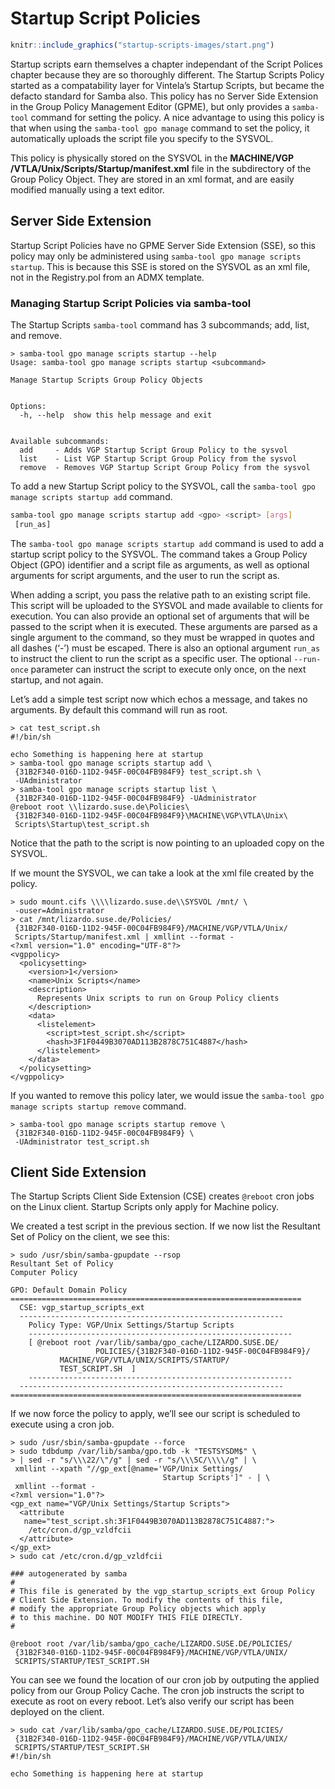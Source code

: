 # Startup Script Policies {#startupscripts}

```r
knitr::include_graphics("startup-scripts-images/start.png")
```

\index{Policies!Startup Script}

Startup scripts earn themselves a chapter independant of the Script Polices chapter because they are so thoroughly different. The Startup Scripts Policy started as a compatability layer for Vintela's Startup Scripts, but became the defacto standard for Samba also. This policy has no Server Side Extension in the Group Policy Management Editor (GPME), but only provides a `samba-tool` command for setting the policy. A nice advantage to using this policy is that when using the `samba-tool gpo manage` command to set the policy, it automatically uploads the script file you specify to the SYSVOL.

This policy is physically stored on the SYSVOL in the **MACHINE/VGP** **/VTLA/Unix/Scripts/Startup/manifest.xml** file in the subdirectory of the Group Policy Object. They are stored in an xml format, and are easily modified manually using a text editor.

## Server Side Extension

Startup Script Policies have no GPME Server Side Extension (SSE), so this policy may only be administered using `samba-tool gpo manage scripts startup`. This is because this SSE is stored on the SYSVOL as an xml file, not in the Registry.pol from an ADMX template.
\index{Server Side Extensions}

### Managing Startup Script Policies via samba-tool

The Startup Scripts `samba-tool` command has 3 subcommands; add, list, and remove.

```
> samba-tool gpo manage scripts startup --help
Usage: samba-tool gpo manage scripts startup <subcommand>

Manage Startup Scripts Group Policy Objects


Options:
  -h, --help  show this help message and exit


Available subcommands:
  add     - Adds VGP Startup Script Group Policy to the sysvol
  list    - List VGP Startup Script Group Policy from the sysvol
  remove  - Removes VGP Startup Script Group Policy from the sysvol
```

To add a new Startup Script policy to the SYSVOL, call the `samba-tool gpo manage scripts startup add` command.

```sh
samba-tool gpo manage scripts startup add <gpo> <script> [args]
 [run_as]
```

The `samba-tool gpo manage scripts startup add` command is used to add a startup script policy to the SYSVOL. The command takes a Group Policy Object (GPO) identifier and a script file as arguments, as well as optional arguments for script arguments, and the user to run the script as.

When adding a script, you pass the relative path to an existing script file. This script will be uploaded to the SYSVOL and made available to clients for execution. You can also provide an optional set of arguments that will be passed to the script when it is executed. These arguments are parsed as a single argument to the command, so they must be wrapped in quotes and all dashes ('-') must be escaped. There is also an optional argument `run_as` to instruct the client to run the script as a specific user. The optional `--run-once` parameter can instruct the script to execute only once, on the next startup, and not again.

Let's add a simple test script now which echos a message, and takes no arguments. By default this command will run as root.

```
> cat test_script.sh
#!/bin/sh

echo Something is happening here at startup
> samba-tool gpo manage scripts startup add \
 {31B2F340-016D-11D2-945F-00C04FB984F9} test_script.sh \
 -UAdministrator
> samba-tool gpo manage scripts startup list \
 {31B2F340-016D-11D2-945F-00C04FB984F9} -UAdministrator
@reboot root \\lizardo.suse.de\Policies\
 {31B2F340-016D-11D2-945F-00C04FB984F9}\MACHINE\VGP\VTLA\Unix\
 Scripts\Startup\test_script.sh 
```

Notice that the path to the script is now pointing to an uploaded copy on the SYSVOL.

If we mount the SYSVOL, we can take a look at the xml file created by the policy.

```
> sudo mount.cifs \\\\lizardo.suse.de\\SYSVOL /mnt/ \
 -ouser=Administrator
> cat /mnt/lizardo.suse.de/Policies/
 {31B2F340-016D-11D2-945F-00C04FB984F9}/MACHINE/VGP/VTLA/Unix/
 Scripts/Startup/manifest.xml | xmllint --format -
<?xml version="1.0" encoding="UTF-8"?>
<vgppolicy>
  <policysetting>
    <version>1</version>
    <name>Unix Scripts</name>
    <description>
      Represents Unix scripts to run on Group Policy clients
    </description>
    <data>
      <listelement>
        <script>test_script.sh</script>
        <hash>3F1F0449B3070AD113B2878C751C4887</hash>
      </listelement>
    </data>
  </policysetting>
</vgppolicy>
```

If you wanted to remove this policy later, we would issue the `samba-tool gpo manage scripts startup remove` command.

```
> samba-tool gpo manage scripts startup remove \
 {31B2F340-016D-11D2-945F-00C04FB984F9} \
 -UAdministrator test_script.sh
```

## Client Side Extension

The Startup Scripts Client Side Extension (CSE) creates `@reboot` cron jobs on the Linux client. Startup Scripts only apply for Machine policy.
\index{Client Side Extensions}

We created a test script in the previous section. If we now list the Resultant Set of Policy on the client, we see this:

```
> sudo /usr/sbin/samba-gpupdate --rsop
Resultant Set of Policy
Computer Policy

GPO: Default Domain Policy
=================================================================
  CSE: vgp_startup_scripts_ext
  -----------------------------------------------------------
    Policy Type: VGP/Unix Settings/Startup Scripts
    -----------------------------------------------------------
    [ @reboot root /var/lib/samba/gpo_cache/LIZARDO.SUSE.DE/
                   POLICIES/{31B2F340-016D-11D2-945F-00C04FB984F9}/
		   MACHINE/VGP/VTLA/UNIX/SCRIPTS/STARTUP/
		   TEST_SCRIPT.SH  ]
    -----------------------------------------------------------
  -----------------------------------------------------------
=================================================================
```
\index{Resultant Set of Policy}

If we now force the policy to apply, we'll see our script is scheduled to execute using a cron job.

```
> sudo /usr/sbin/samba-gpupdate --force
> sudo tdbdump /var/lib/samba/gpo.tdb -k "TESTSYSDM$" \
> | sed -r "s/\\\22/\"/g" | sed -r "s/\\\5C/\\\\/g" | \
 xmllint --xpath "//gp_ext[@name='VGP/Unix Settings/
                                  Startup Scripts']" - | \
 xmllint --format -
<?xml version="1.0"?>
<gp_ext name="VGP/Unix Settings/Startup Scripts">
  <attribute 
   name="test_script.sh:3F1F0449B3070AD113B2878C751C4887:">
    /etc/cron.d/gp_vzldfcii
  </attribute>
</gp_ext>
> sudo cat /etc/cron.d/gp_vzldfcii

### autogenerated by samba
#
# This file is generated by the vgp_startup_scripts_ext Group Policy
# Client Side Extension. To modify the contents of this file,
# modify the appropriate Group Policy objects which apply
# to this machine. DO NOT MODIFY THIS FILE DIRECTLY.
#

@reboot root /var/lib/samba/gpo_cache/LIZARDO.SUSE.DE/POLICIES/
 {31B2F340-016D-11D2-945F-00C04FB984F9}/MACHINE/VGP/VTLA/UNIX/
 SCRIPTS/STARTUP/TEST_SCRIPT.SH
```

You can see we found the location of our cron job by outputing the applied policy from our Group Policy Cache. The cron job instructs the script to execute as root on every reboot. Let's also verify our script has been deployed on the client.
\index{Group Policy Cache}

```
> sudo cat /var/lib/samba/gpo_cache/LIZARDO.SUSE.DE/POLICIES/
 {31B2F340-016D-11D2-945F-00C04FB984F9}/MACHINE/VGP/VTLA/UNIX/
 SCRIPTS/STARTUP/TEST_SCRIPT.SH
#!/bin/sh

echo Something is happening here at startup
```
